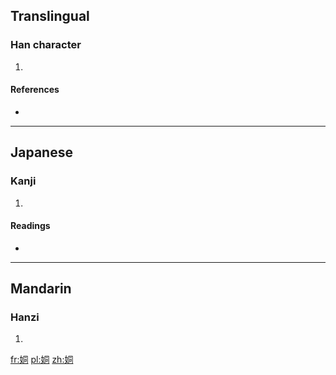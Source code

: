 ==Translingual==

===Han character===
{{Han char|rn=38|rad=女|as=06|sn=9|four=4742<sub>0</sub>|canj=女月一口 (VBMR)|ids=⿰[[女]][[同]]}}

# {{defn|Han|sort=女06}}

====References====
* {{Han ref|kx=0259.190|dkj=06203|dj=0525.190|hdz=21044.060|uh=59DB|ud=23003|bh=CE6F|bd=52847}}

----

==Japanese==

===Kanji===
{{ja-kanji|grade=|rs=女06}}

# {{defn|lang=ja|sort=女06}}

====Readings====
* {{ja-readings|on=[[とう]] (tō), [[ず]] (zu)|kun=}}

----

==Mandarin==

===Hanzi===
{{cmn-hanzi|pin=[[dòng]] ([[dong4]])|wg=tung<sup>4</sup>}}

# {{defn|lang=cmn|sort=女06}}

[[fr:姛]]
[[pl:姛]]
[[zh:姛]]